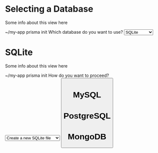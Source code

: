 
# Selecting a Database
Some info about this view here

<Terminal>
  ~/my-app prisma init
  <Spacer height={20} />
  <SectionTitle>Which database do you want to use?</SectionTitle>
  <Spacer height={16} />
  <Select>
    <Option label="SQLite" description="Easiest to set up" isSelected href="#sqlite" />
    <Option label="MySQL" description="Requires running MySQL database" href="#mysql" />
    <Option label="PostgreSQL" description="Requires running PostreSQL database" href="#postgresql" />
    <Option label="MongoDB" description="(Coming soon)" isDisabled href="#mongodb" />
  </Select>
</Terminal>

# SQLite
Some info about this view here

<Terminal>
  ~/my-app prisma init
  <Spacer height={20} />
  <SectionTitle>How do you want to proceed?</SectionTitle>
  <Spacer height={16} />
  <Select>
    <Option label="Create a new SQLite file" description="Beginner's choice" href="#sqlite-new-db" />
    <Option label="Use an existing SQLite file" description="Requires the path to the file" href="#sqlite-current-db" />
  </Select>
  <Spacer height={16} />
  <Line />
  <Spacer height={16} />
  <Button label="Back" description="(Database selection)" />
</Terminal>

# MySQL
# PostgreSQL
# MongoDB